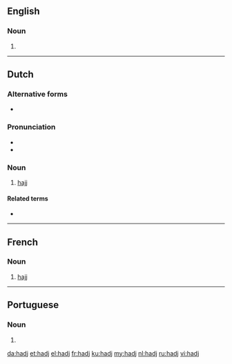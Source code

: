==English==

===Noun===
{{en-noun|es}}

# {{alternative spelling of|hajj|lang=en}}

----

==Dutch==

===Alternative forms===
* {{l|nl|hadjdj}}

===Pronunciation===
* {{IPA|/ɦɑtʃ/|lang=nl}}
* {{audio|Nl-hadj.ogg|Audio|lang=nl}}

===Noun===
{{nl-noun|m|-|-}}

# {{lb|nl|Islam}} [[hajj]]

====Related terms====
* {{l|nl|hadji}}

----

==French==

===Noun===
{{fr-noun|m}}

# {{lb|fr|Islam}} [[hajj]]

----

==Portuguese==

===Noun===
{{pt-noun|m|-}}

# {{alternative spelling of|hajj|lang=pt}}

[[da:hadj]]
[[et:hadj]]
[[el:hadj]]
[[fr:hadj]]
[[ku:hadj]]
[[my:hadj]]
[[nl:hadj]]
[[ru:hadj]]
[[vi:hadj]]